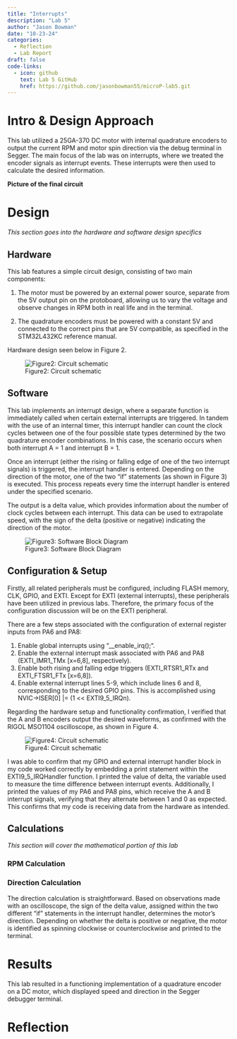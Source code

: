```yaml
---
title: "Interrupts"
description: "Lab 5"
author: "Jason Bowman"
date: "10-23-24"
categories:
  - Reflection
  - Lab Report
draft: false
code-links:
  - icon: github
    text: Lab 5 GitHub
    href: https://github.com/jasonbowman55/microP-lab5.git
---
```


# Intro & Design Approach
This lab utilized a 25GA-370 DC motor with internal quadrature encoders to output the current RPM and motor spin direction via the debug terminal in Segger. The main focus of the lab was on interrupts, where we treated the encoder signals as interrupt events. These interrupts were then used to calculate the desired information.

**Picture of the final circuit**

# Design
*This section goes into the hardware and software design specifics*

## Hardware
This lab features a simple circuit design, consisting of two main components:

(1) The motor must be powered by an external power source, separate from the 5V output pin on the protoboard, allowing us to vary the voltage and observe changes in RPM both in real life and in the terminal.

(2) The quadrature encoders must be powered with a constant 5V and connected to the correct pins that are 5V compatible, as specified in the STM32L432KC reference manual.

Hardware design seen below in Figure 2.

![Figure2: Circuit schematic](images/circuit_schematic.jpeg)

## Software
This lab implements an interrupt design, where a separate function is immediately called when certain external interrupts are triggered. In tandem with the use of an internal timer, this interrupt handler can count the clock cycles between one of the four possible state types determined by the two quadrature encoder combinations. In this case, the scenario occurs when both interrupt A = 1 and interrupt B = 1.

Once an interrupt (either the rising or falling edge of one of the two interrupt signals) is triggered, the interrupt handler is entered. Depending on the direction of the motor, one of the two "if" statements (as shown in Figure 3) is executed. This process repeats every time the interrupt handler is entered under the specified scenario.

The output is a delta value, which provides information about the number of clock cycles between each interrupt. This data can be used to extrapolate speed, with the sign of the delta (positive or negative) indicating the direction of the motor.

![Figure3: Software Block Diagram](images/block_diagram.jpeg)

## Configuration & Setup
Firstly, all related peripherals must be configured, including FLASH memory, CLK, GPIO, and EXTI. Except for EXTI (external interrupts), these peripherals have been utilized in previous labs. Therefore, the primary focus of the configuration discussion will be on the EXTI peripheral.

There are a few steps associated with the configuration of external register inputs from PA6 and PA8:

(1) Enable global interrupts using "__enable_irq();".
(2) Enable the external interrupt mask associated with PA6 and PA8 (EXTI_IMR1_TMx [x=6,8], respectively).
(3) Enable both rising and falling edge triggers (EXTI_RTSR1_RTx and EXTI_FTSR1_FTx [x=6,8]).
(4) Enable external interrupt lines 5-9, which include lines 6 and 8, corresponding to the desired GPIO pins. This is accomplished using NVIC->ISER[0] |= (1 << EXTI9_5_IRQn).

Regarding the hardware setup and functionality confirmation, I verified that the A and B encoders output the desired waveforms, as confirmed with the RIGOL MSO1104 oscilloscope, as shown in Figure 4.

![Figure4: Circuit schematic](images/oscilliscope_verify.jpeg)

I was able to confirm that my GPIO and external interrupt handler block in my code worked correctly by embedding a print statement within the EXTI9_5_IRQHandler function. I printed the value of delta, the variable used to measure the time difference between interrupt events. Additionally, I printed the values of my PA6 and PA8 pins, which receive the A and B interrupt signals, verifying that they alternate between 1 and 0 as expected. This confirms that my code is receiving data from the hardware as intended.

## Calculations
*This section will cover the mathematical portion of this lab*

### RPM Calculation


### Direction Calculation
The direction calculation is straightforward. Based on observations made with an oscilloscope, the sign of the delta value, assigned within the two different "if" statements in the interrupt handler, determines the motor's direction. Depending on whether the delta is positive or negative, the motor is identified as spinning clockwise or counterclockwise and printed to the terminal.

# Results
This lab resulted in a functioning implementation of a quadrature encoder on a DC motor, which displayed speed and direction in the Segger debugger terminal.

# Reflection